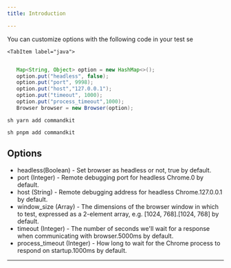 ```yaml
---
title: Introduction

---
```



You can customize options with the following code in your test se

<Tabs>

    <TabItem label="java">

```java

   Map<String, Object> option = new HashMap<>();
   option.put("headless", false);
   option.put("port", 9998);
   option.put("host","127.0.0.1");
   option.put("timeout", 1000);
   option.put("process_timeout",1000);
   Browser browser = new Browser(option);

```

  </TabItem>

<TabItem label="yarn">```sh yarn add commandkit ```</TabItem>

<TabItem label="pnpm">```sh pnpm add commandkit ```</TabItem>

</Tabs>

## Options

- headless(Boolean) - Set browser as headless or not, true by default.
- port (Integer) - Remote debugging port for headless Chrome.0 by default.
- host (String) - Remote debugging address for headless Chrome.127.0.0.1 by default.
- window_size (Array) - The dimensions of the browser window in which to test, expressed as a 2-element array, e.g. [1024, 768].[1024, 768] by default.
- timeout (Integer) - The number of seconds we'll wait for a response when communicating with browser.5000ms by default.
- process_timeout (Integer) - How long to wait for the Chrome process to respond on startup.1000ms by default.

---
